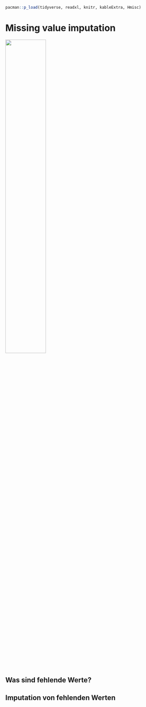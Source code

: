 ```r
pacman::p_load(tidyverse, readxl, knitr, kableExtra, Hmisc)
```

# Missing value imputation

![](images/caution.png){fig-align="center" width="50%"}

## Was sind fehlende Werte?

## Imputation von fehlenden Werten
